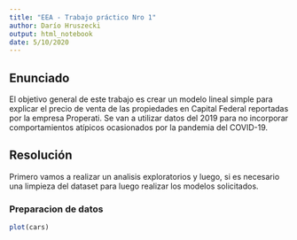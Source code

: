 ```yaml
---
title: "EEA - Trabajo práctico Nro 1"
author: Darío Hruszecki
output: html_notebook
date: 5/10/2020
---
```


## Enunciado
El objetivo general de este trabajo es crear un modelo lineal simple para explicar el precio de venta de las propiedades en Capital Federal reportadas por la empresa Properati.
Se van a utilizar datos del 2019 para no incorporar comportamientos atípicos ocasionados por la pandemia del COVID-19.

## Resolución
Primero vamos a realizar un analisis exploratorios y luego, si es necesario una limpieza del dataset para luego  realizar los modelos solicitados.

### Preparacion de datos

```r
plot(cars)
```
